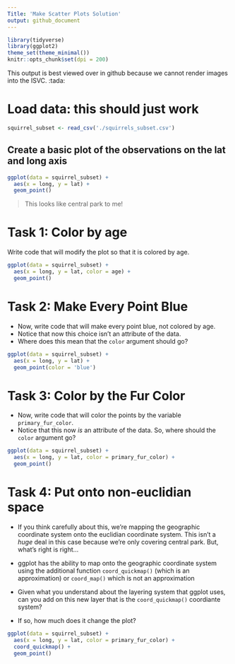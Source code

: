 ```yaml
---
Title: 'Make Scatter Plots Solution'
output: github_document
---
```


```r
library(tidyverse)
library(ggplot2)
theme_set(theme_minimal())
knitr::opts_chunk$set(dpi = 200)
```

This output is best viewed over in github because we cannot render images into
the ISVC. :tada:

# Load data: this should just work
```r
squirrel_subset <- read_csv('./squirrels_subset.csv')
```

## Create a basic plot of the observations on the lat and long axis

```r
ggplot(data = squirrel_subset) +
  aes(x = long, y = lat) +
  geom_point()
```

> This looks like central park to me! 

# Task 1: Color by age

Write code that will modify the plot so that it is colored by age. 

```r
ggplot(data = squirrel_subset) +
  aes(x = long, y = lat, color = age) +
  geom_point()
```

# Task 2: Make Every Point Blue

- Now, write code that will make every point blue, not colored by age.
- Notice that now this choice isn't an attribute of the data. 
- Where does this mean that the `color` argument should go?

```r
ggplot(data = squirrel_subset) +
  aes(x = long, y = lat) +
  geom_point(color = 'blue')
```

# Task 3: Color by the Fur Color

- Now, write code that will color the points by the variable `primary_fur_color`.
- Notice that this now *is* an attribute of the data. So, where should the `color` argument go?

```r
ggplot(data = squirrel_subset) +
  aes(x = long, y = lat, color = primary_fur_color) +
  geom_point()
```

# Task 4: Put onto non-euclidian space

- If you think carefully about this, we're mapping the geographic coordinate
 system onto the euclidian coordinate system. This isn't a _huge_ deal in this
 case because we're only covering central park. But, what's right is right...

- ggplot has the ability to map onto the geographic coordinate system using the
 additional function `coord_quickmap()` (which is an approximation) or `coord_map()`
 which is not an approximation

- Given what you understand about the layering system that ggplot uses, can
 you add on this new layer that is the `coord_quickmap()` coordiante system?
- If so, how much does it change the plot? 

```r
ggplot(data = squirrel_subset) +
  aes(x = long, y = lat, color = primary_fur_color) +
  coord_quickmap() +
  geom_point()
```